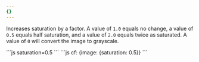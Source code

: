 ```yaml
---
{}
---
```


Increases saturation by a factor. A value of `1.0` equals no change, a value of `0.5` equals half saturation, and a value of `2.0` equals twice as saturated. A value of `0` will convert the image to grayscale.

<Tabs>
  <TabItem label="URL format">
    ```js
    saturation=0.5
    ```
  </TabItem>
  <TabItem label="Workers">
  ```js
  cf: {image: {saturation: 0.5}}
  ```
  </TabItem>
</Tabs>
